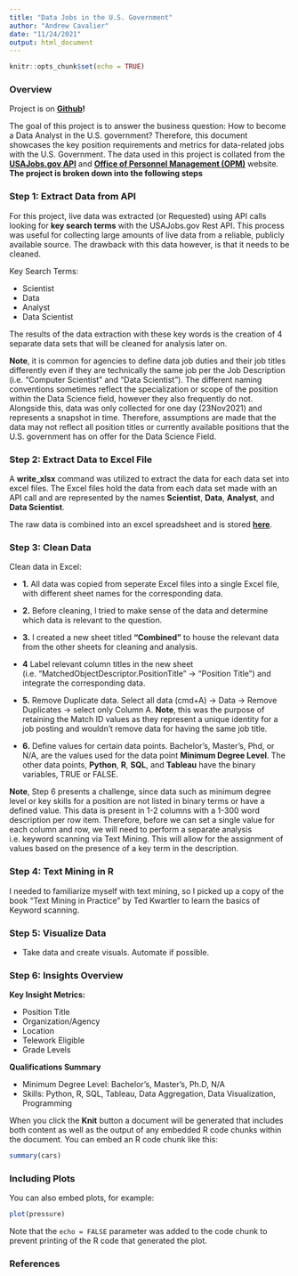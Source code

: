 ```yaml
---
title: "Data Jobs in the U.S. Government"
author: "Andrew Cavalier"
date: "11/24/2021"
output: html_document
---
```


```r
knitr::opts_chunk$set(echo = TRUE)
```

### Overview

Project is on **[Github](https://github.com/Adrewcav/API-Data-Collection-)!**

The goal of this project is to answer the business question: How to become a Data Analyst in the U.S. government?
Therefore, this document showcases the key position requirements and metrics for data-related jobs with the U.S. Government. The data used in this project is collated from the **[USAJobs.gov API](https://developer.usajobs.gov/)** and **[Office of Personnel Management (OPM)](https://www.opm.gov/policy-data-oversight/pay-leave/salaries-wages/2021/general-schedule/)** website. **The project is broken down into the following steps**

### Step 1: Extract Data from API
For this project, live data was extracted (or Requested) using API calls looking for **key search terms** with the USAJobs.gov Rest API. This process was useful for collecting large amounts of live data from a reliable, publicly available source. The drawback with this data however, is that it needs to be cleaned.

Key Search Terms: 

* Scientist
* Data
* Analyst
* Data Scientist 

The results of the data extraction with these key words is the creation of 4 separate data sets that will be cleaned for analysis later on. 

**Note**, it is common for agencies to define data job duties and their job titles differently even if they are technically the same job per the Job Description (i.e. "Computer Scientist" and "Data Scientist"). The different naming conventions sometimes reflect the specialization or scope of the position within the Data Science field, however they also frequently do not. Alongside this, data was only collected for one day (23Nov2021) and represents a snapshot in time.  Therefore, assumptions are made that the data may not reflect all position titles or currently available positions that the U.S. government has on offer for the Data Science Field. 

### Step 2: Extract Data to Excel File

A **write_xlsx** command was utilized to extract the data for each data set into excel files. The Excel files hold the data from each data set made with an API call and are represented by the names **Scientist**, **Data**, **Analyst**, and **Data Scientist**.

The raw data is combined into an excel spreadsheet and is stored **[here](https://github.com/Adrewcav/USAJobs-Data-Analysis-/blob/main/Combined%20Data%20Raw%20.xlsx)**. 


### Step 3: Clean Data
Clean data in Excel:

* **1.** All data was copied from seperate Excel files into a single Excel file, with different sheet names for the corresponding data. 

* **2.** Before cleaning, I tried to make sense of the data and determine which data is relevant to the question.

* **3.** I created a new sheet titled **"Combined"** to house the relevant data from the other sheets for cleaning and analysis.

* **4** Label relevant column titles in the new sheet (i.e. "MatchedObjectDescriptor.PositionTitle" -> "Position Title") and integrate the corresponding data.

* **5.** Remove Duplicate data. Select all data (cmd+A) -> Data -> Remove Duplicates -> select only Column A. **Note**, this was the purpose of retaining the Match ID values as they represent a unique identity for a job posting and wouldn't remove data for having the same job title. 

* **6.** Define values for certain data points.
Bachelor's, Master's, Phd, or N/A, are the values used for the data point **Minimum Degree Level**.
The other data points, **Python**, **R**, **SQL**, and **Tableau** have the binary variables, TRUE or FALSE. 

**Note**, Step 6 presents a challenge, since data such as minimum degree level or key skills for a position are not listed in binary terms or have a defined value. This data is present in 1-2 columns with a 1-300 word description per row item. Therefore, before we can set a single value for each column and row, we will need to perform a separate analysis i.e. keyword scanning via Text Mining. This will allow for the assignment of values based on the presence of a key term in the description.

### Step 4: Text Mining in R
I needed to familiarize myself with text mining, so I picked up a copy of the book "Text Mining in Practice" by Ted Kwartler to learn the basics of Keyword scanning. 

### Step 5: Visualize Data 
* Take data and create visuals. Automate if possible. 

### Step 6: Insights Overview
**Key Insight Metrics:**

* Position Title 
* Organization/Agency 
* Location
* Telework Eligible 
* Grade Levels

**Qualifications Summary**

* Minimum Degree Level: Bachelor's, Master's, Ph.D, N/A
* Skills: Python, R, SQL, Tableau, Data Aggregation, Data Visualization, Programming

When you click the **Knit** button a document will be generated that includes both content as well as the output of any embedded R code chunks within the document. You can embed an R code chunk like this:

```r
summary(cars)
```

### Including Plots

You can also embed plots, for example:

```r
plot(pressure)
```

Note that the `echo = FALSE` parameter was added to the code chunk to prevent printing of the R code that generated the plot.

### References

